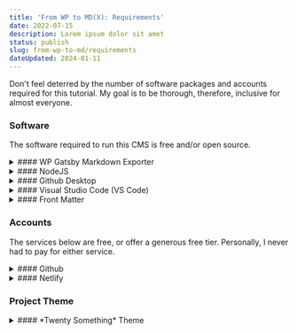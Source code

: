 ```yaml
---
title: 'From WP to MD(X): Requirements'
date: 2022-07-15
description: Lorem ipsum dolor sit amet
status: publish
slug: from-wp-to-md/requirements
dateUpdated: 2024-01-11
---
```

 
Don't feel deterred by the number of software packages and accounts required for this tutorial. My goal is to be thorough, therefore, inclusive for almost everyone. 

### Software

The software required to run this CMS is free and/or open source.

<details>
<summary>
#### WP Gatsby Markdown Exporter
</summary>

A plugin for Wordpress which makes exporting your content a breeze. Don't be fooled by its name. Ignore the warning for not being compliant with Wordpress 6.4.x. This plugin still works today. It exports pages, posts, or other post types as markdown files. 

[More about WP Gatsby Markdown Exporter](https://wordpress.org/plugins/wp-gatsby-markdown-exporter/)
</details>

<details>
<summary>
#### NodeJS
</summary>

The software package is necessary to test and preview your site on your local computer. Install the LTS version, or at least version 20.x.x. 

[More about NodeJS](https://nodejs.org)
</details>

<details>
<summary>
#### Github Desktop
</summary>

A nice GUI (Graphic User Interface) for authenticating changes and revisions with your project. Using this app, instead, avoids trips to the CLI.

[More about Github Desktop](https://desktop.github.com/)
</details>

<details>
<summary>
#### Visual Studio Code (VS Code)
</summary>

Although, this software might be targeted at developers, with predefined settings along with the help of the FrontMatter extension, VS Code will look more simplified and comprehensible.

[More about VS Code](https://code.visualstudio.com/)
</details>

<details>
<summary>
#### Front Matter
</summary>

This brilliant extension helps turn VS Code into a visual CMS by adding a dashboard, content fields, live preview, and more. 

[More about Front Matter](https://frontmatter.codes/)
</details>

### Accounts

The services below are free, or offer a generous free tier. Personally, I never had to pay for either service.

<details>
<summary>
#### Github
</summary>

Github will be used to store and manage content, and track changes. 

[More about Github](https://github.com/)
</details>

<details>
<summary>
#### Netlify
</summary>

Netlify will be used to deploy your project to the world. Netlify automatically serves your content over a CDN (Content Delivery Network), which simply means, your content loads closest to your visitor. 

When ever changes are made to your project and published, Netlify will automatically regenerate your website. 

[More about Netlify](https://www.netlify.com/)
</details>

### Project Theme

<details>
<summary>
#### *Twenty Something* Theme
</summary>

The *Twenty Something* theme serves as a jumping-off point. VS Code's project settings, FrontMatter's configuration, and project setup are all defined. This theme leverages [Astro](https://astro.build/) in a big way.  

[More about *Twenty Something* theme](https://github.com/djmtype/twenty-something)
</details>
